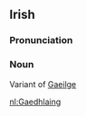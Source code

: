 ==Irish==
===Pronunciation===
{{IPA|[ˈgeːləŋ&#690]}}
===Noun===
Variant of [[Gaeilge]]

[[nl:Gaedhlaing]]